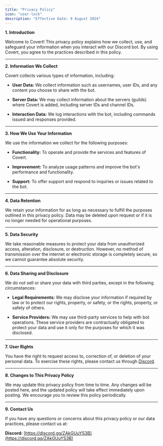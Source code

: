 ---
title: "Privacy Policy"
icon: "user-lock"
description: "Effective Date: 9 August 2024"
---

**1. Introduction**

Welcome to Covert! This privacy policy explains how we collect, use, and safeguard your information when you interact with our Discord bot. By using Covert, you agree to the practices described in this policy.

***

**2. Information We Collect**

Covert collects various types of information, including:

* **User Data:** We collect information such as usernames, user IDs, and any content you choose to share with the bot.

* **Server Data:** We may collect information about the servers (guilds) where Covert is added, including server IDs and channel IDs.

* **Interaction Data:** We log interactions with the bot, including commands issued and responses provided.

***

**3. How We Use Your Information**

We use the information we collect for the following purposes:

* **Functionality:** To operate and provide the services and features of Covert.

* **Improvement:** To analyze usage patterns and improve the bot's performance and functionality.

* **Support:** To offer support and respond to inquiries or issues related to the bot.

***

**4. Data Retention**

We retain your information for as long as necessary to fulfill the purposes outlined in this privacy policy. Data may be deleted upon request or if it is no longer needed for operational purposes.

***

**5. Data Security**

We take reasonable measures to protect your data from unauthorized access, alteration, disclosure, or destruction. However, no method of transmission over the internet or electronic storage is completely secure, so we cannot guarantee absolute security.

***

**6. Data Sharing and Disclosure**

We do not sell or share your data with third parties, except in the following circumstances:

* **Legal Requirements:** We may disclose your information if required by law or to protect our rights, property, or safety, or the rights, property, or safety of others.

* **Service Providers:** We may use third-party services to help with bot operations. These service providers are contractually obligated to protect your data and use it only for the purposes for which it was disclosed.

***

**7. User Rights**

You have the right to request access to, correction of, or deletion of your personal data. To exercise these rights, please contact us through [Discord](https://discord.gg/ZAkGUuYS3B).

***

**8. Changes to This Privacy Policy**

We may update this privacy policy from time to time. Any changes will be posted here, and the updated policy will take effect immediately upon posting. We encourage you to review this policy periodically.

***

**9. Contact Us**

If you have any questions or concerns about this privacy policy or our data practices, please contact us at:

**Discord:** [https://discord.gg/ZAkGUuYS3B](https://discord.gg/ZAkGUuYS3B)